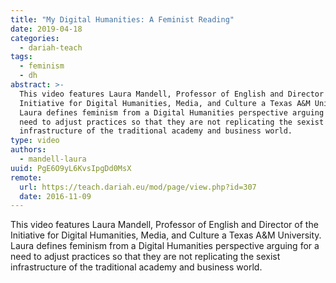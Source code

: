 ```yaml
---
title: "My Digital Humanities: A Feminist Reading"
date: 2019-04-18
categories:
  - dariah-teach
tags:
  - feminism
  - dh
abstract: >-
  This video features Laura Mandell, Professor of English and Director of the
  Initiative for Digital Humanities, Media, and Culture a Texas A&M University.
  Laura defines feminism from a Digital Humanities perspective arguing for a
  need to adjust practices so that they are not replicating the sexist
  infrastructure of the traditional academy and business world.
type: video
authors:
  - mandell-laura
uuid: PgE6O9yL6KvsIpgDd0MsX
remote:
  url: https://teach.dariah.eu/mod/page/view.php?id=307
  date: 2016-11-09
---
```


This video features Laura Mandell, Professor of English and Director of the
Initiative for Digital Humanities, Media, and Culture a Texas A\&M University.
Laura defines feminism from a Digital Humanities perspective arguing for a need
to adjust practices so that they are not replicating the sexist infrastructure
of the traditional academy and business world.

<VideoCard
  title="Laura Mandell on Feminism and Digital Humanities"
  id="n-Bt8HCcaUM"
  image="assets/images/cms/posts/my-digital-humanities_feminist-reading/laura-mandell.jpg"
/>
